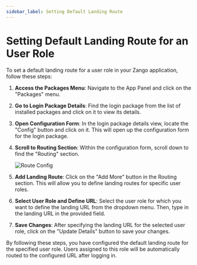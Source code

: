 ```yaml
---
sidebar_label: Setting Default Landing Route
---
```


# Setting Default Landing Route for an User Role

To set a default landing route for a user role in your Zango application, follow these steps:

1. **Access the Packages Menu**:
   Navigate to the App Panel and click on the "Packages" menu.

2. **Go to Login Package Details**:
   Find the login package from the list of installed packages and click on it to view its details.

3. **Open Configuration Form**:
   In the login package details view, locate the "Config" button and click on it. This will open up the configuration form for the login package.

4. **Scroll to Routing Section**:
   Within the configuration form, scroll down to find the "Routing" section.

   ![Route Config](/img/RouteConfig.png)

5. **Add Landing Route**:
   Click on the "Add More" button in the Routing section. This will allow you to define landing routes for specific user roles.

6. **Select User Role and Define URL**:
   Select the user role for which you want to define the landing URL from the dropdown menu. Then, type in the landing URL in the provided field.

7. **Save Changes**:
   After specifying the landing URL for the selected user role, click on the "Update Details" button to save your changes.

By following these steps, you have configured the default landing route for the specified user role. Users assigned to this role will be automatically routed to the configured URL after logging in.